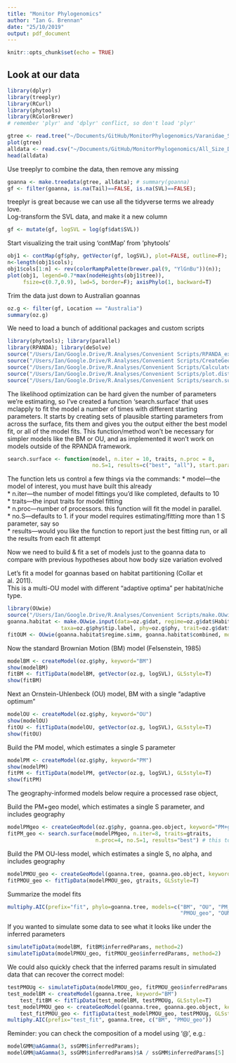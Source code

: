 ```yaml
---
title: "Monitor Phylogenomics"
author: "Ian G. Brennan"
date: "25/10/2019"
output: pdf_document
---
```


```r
knitr::opts_chunk$set(echo = TRUE)
```


## Look at our data

```r
library(dplyr)
library(treeplyr)
library(RCurl)
library(phytools)
library(RColorBrewer)
# remember 'plyr' and 'dplyr' conflict, so don't load 'plyr'
```

<!--
# read in the tree and data from Github
#gtree <- read.tree(text = getURL("https://raw.githubusercontent.com/IanGBrennan/MonitorPhylogenomics/master/Varanidae_STRICT_HKY_270_con.newick?token=ADMNYR23Q3PA5ESRW6636DC5WJXC4"))
#gdata <- read.csv(text = getURL("https://raw.githubusercontent.com/IanGBrennan/MonitorPhylogenomics/master/Varanus_AllSVL.csv?token=ADMNYR74BITS2S7YELXXSQK5WJU5Q"), header=T)
-->

```r
gtree <- read.tree("~/Documents/GitHub/MonitorPhylogenomics/Varanidae_STRICT_HKY_270_con.newick");
plot(gtree)
alldata <- read.csv("~/Documents/GitHub/MonitorPhylogenomics/All_Size_Data.csv", header=T)
head(alldata)

```

Use treeplyr to combine the data, then remove any missing
```r
goanna <- make.treedata(gtree, alldata); # summary(goanna)
gf <- filter(goanna, is.na(Tail)==FALSE, is.na(SVL)==FALSE);
```

\pagebreak

treeplyr is great because we can use all the tidyverse terms we already love.  
Log-transform the SVL data, and make it a new column  
```r
gf <- mutate(gf, logSVL = log(gf$dat$SVL))
```

Start visualizing the trait using 'contMap' from 'phytools'
```r
obj1 <- contMap(gf$phy, getVector(gf, logSVL), plot=FALSE, outline=F); 
n<-length(obj1$cols); 
obj1$cols[1:n] <- rev(colorRampPalette(brewer.pal(9, "YlGnBu"))(n));
plot(obj1, legend=0.7*max(nodeHeights(obj1$tree)),
     fsize=c(0.7,0.9), lwd=5, border=F); axisPhylo(1, backward=T)
```

Trim the data just down to Australian goannas
```r
oz.g <- filter(gf, Location == "Australia")
summary(oz.g)
```

We need to load a bunch of additional packages and custom scripts
```r
library(phytools); library(parallel)
library(RPANDA); library(deSolve)
source("/Users/Ian/Google.Drive/R.Analyses/Convenient Scripts/RPANDA_extras.R")
source("/Users/Ian/Google.Drive/R.Analyses/Convenient Scripts/CreateGeoObject_fromSP.R")
source("/Users/Ian/Google.Drive/R.Analyses/Convenient Scripts/Calculate_AICs.R")
source("/Users/Ian/Google.Drive/R.Analyses/Convenient Scripts/plot.distmaps.R")
source("/Users/Ian/Google.Drive/R.Analyses/Convenient Scripts/search.surface.R")

```


The likelihood optimization can be hard given the number of parameters we're estimating, so I've created a function 'search.surface' 
that uses mclapply to fit the model a number of times with different starting parameters. It starts by creating sets of plausible starting parameters from across the surface, fits them and gives you the output either the best model fit, or all of the model fits. This function/method won't be necessary for simpler models like the BM or OU, and as implemented it won't work on models outside of the RPANDA framework. 
```r
search.surface <- function(model, n.iter = 10, traits, n.proc = 8, 
                           no.S=1, results=c("best", "all"), start.params=NULL)
```

The function lets us control a few things via the commands:
* model---the model of interest, you must have built this already   
* n.iter---the number of model fittings you'd like completed, defaults to 10  
* traits---the input traits for model fitting   
* n.proc---number of processors. this function will fit the model in parallel.  
* no.S---defaults to 1. if your model requires estimating/fitting more than 1 S parameter, say so  
* results---would you like the function to report just the best fitting run, or all the results from each fit attempt      

Now we need to build & fit a set of models just to the goanna data to compare with previous hypotheses about how body size variation evolved

Let's fit a model for goannas based on habitat partitioning (Collar et al. 2011).  
This is a multi-OU model with different "adaptive optima" per habitat/niche type.
```r
library(OUwie)
source("/Users/Ian/Google.Drive/R.Analyses/Convenient Scripts/make.OUwie.input_Script.R")
goanna.habitat <- make.OUwie.input(data=oz.g$dat, regime=oz.g$dat$Habitat,
                 taxa=oz.g$phy$tip.label, phy=oz.g$phy, trait=oz.g$dat$logSVL)
fitOUM <- OUwie(goanna.habitat$regime.simm, goanna.habitat$combined, model="OUM", simmap.tree=T)
```

Now the standard Brownian Motion (BM) model (Felsenstein, 1985)
```r
modelBM <- createModel(oz.g$phy, keyword="BM")
show(modelBM)
fitBM <- fitTipData(modelBM, getVector(oz.g, logSVL), GLSstyle=T)
show(fitBM)
```

Next an Ornstein-Uhlenbeck (OU) model, BM with a single "adaptive optimum"
```r
modelOU <- createModel(oz.g$phy, keyword="OU")
show(modelOU)
fitOU <- fitTipData(modelOU, getVector(oz.g, logSVL), GLSstyle=T)
show(fitOU)
```

Build the PM model, which estimates a single S parameter
```r
modelPM <- createModel(oz.g$phy, keyword="PM")
show(modelPM)
fitPM <- fitTipData(modelPM, getVector(oz.g, logSVL), GLSstyle=T)
show(fitPM)
```

The geography-informed models below require a processed rase object, 

Build the PM+geo model, which estimates a single S parameter, and includes geography
```r
modelPMgeo <- createGeoModel(oz.g$phy, goanna.geo.object, keyword="PM+geo")
fitPM_geo <- search.surface(modelPMgeo, n.iter=8, traits=gtraits, 
                            n.proc=4, no.S=1, results="best") # this took ~1 min
```

Build the PM OU-less model, which estimates a single S, no alpha, and includes geography
```r
modelPMOU_geo <- createGeoModel(goanna.tree, goanna.geo.object, keyword="PMOU+geo")
fitPMOU_geo <- fitTipData(modelPMOU_geo, gtraits, GLSstyle=T)
```

Summarize the model fits
```r
multiphy.AIC(prefix="fit", phylo=goanna.tree, models=c("BM", "OU", "PM_geo", 
                                                       "PMOU_geo", "OUM"))
```

If you wanted to simulate some data to see what it looks like under the inferred parameters
```r
simulateTipData(modelBM, fitBM$inferredParams, method=2)
simulateTipData(modelPMOU_geo, fitPMOU_geo$inferredParams, method=2)
```

We could also quickly check that the inferred params result in simulated data that can recover the correct model:
```r
testPMOUg <- simulateTipData(modelPMOU_geo, fitPMOU_geo$inferredParams, method=2)
test_modelBM <- createModel(goanna.tree, keyword="BM")
    test_fitBM <- fitTipData(test_modelBM, testPMOUg, GLSstyle=T)
test_modelPMOU_geo <- createGeoModel(goanna.tree, goanna.geo.object, keyword="PMOU+geo")
    test_fitPMOU_geo <- fitTipData(test_modelPMOU_geo, testPMOUg, GLSstyle=T)
multiphy.AIC(prefix="test_fit", goanna.tree, c("BM", "PMOU_geo"))
```

Reminder: you can check the composition of a model using '@', e.g.: 
```r
modelGMM@aAGamma(3, ssGMM$inferredParams);
modelGMM@aAGamma(3, ssGMM$inferredParams)$A / ssGMM$inferredParams[5]
```












